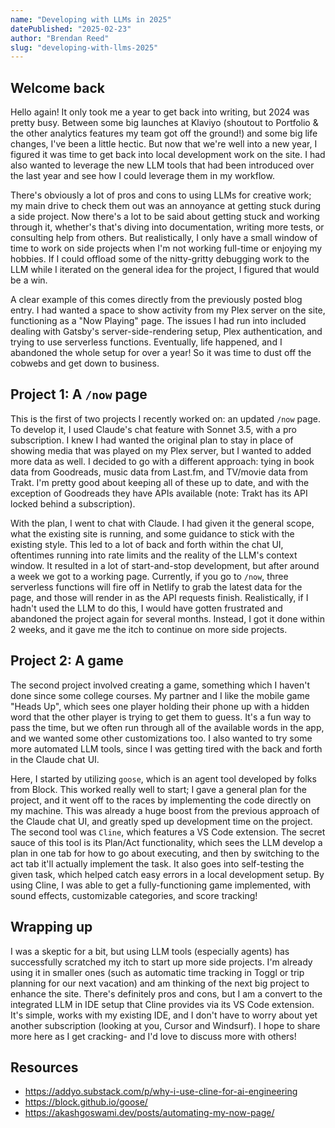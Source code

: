 ```yaml
---
name: "Developing with LLMs in 2025"
datePublished: "2025-02-23"
author: "Brendan Reed"
slug: "developing-with-llms-2025"
---
```


## Welcome back

Hello again! It only took me a year to get back into writing, but 2024 was pretty busy. Between some big launches at Klaviyo (shoutout to Portfolio & the other analytics features my team got off the ground!) and some big life changes, I've been a little hectic. But now that we're well into a new year, I figured it was time to get back into local development work on the site. I had also wanted to leverage the new LLM tools that had been introduced over the last year and see how I could leverage them in my workflow. 

There's obviously a lot of pros and cons to using LLMs for creative work; my main drive to check them out was an annoyance at getting stuck during a side project. Now there's a lot to be said about getting stuck and working through it, whether's that's diving into documentation, writing more tests, or consulting help from others. But realistically, I only have a small window of time to work on side projects when I'm not working full-time or enjoying my hobbies. If I could offload some of the nitty-gritty debugging work to the LLM while I iterated on the general idea for the project, I figured that would be a win. 

A clear example of this comes directly from the previously posted blog entry. I had wanted a space to show activity from my Plex server on the site, functioning as a "Now Playing" page. The issues I had run into included dealing with Gatsby's server-side-rendering setup, Plex authentication, and trying to use serverless functions. Eventually, life happened, and I abandoned the whole setup for over a year! So it was time to dust off the cobwebs and get down to business. 

## Project 1: A `/now` page
This is the first of two projects I recently worked on: an updated `/now` page. To develop it, I used Claude's chat feature with Sonnet 3.5, with a pro subscription. I knew I had wanted the original plan to stay in place of showing media that was played on my Plex server, but I wanted to added more data as well. I decided to go with a different approach: tying in book data from Goodreads, music data from Last.fm, and TV/movie data from Trakt. I'm pretty good about keeping all of these up to date, and with the exception of Goodreads they have APIs available (note: Trakt has its API locked behind a subscription). 

With the plan, I went to chat with Claude. I had given it the general scope, what the existing site is running, and some guidance to stick with the existing style. This led to a lot of back and forth within the chat UI, oftentimes running into rate limits and the reality of the LLM's context window. It resulted in a lot of start-and-stop development, but after around a week we got to a working page. Currently, if you go to `/now`, three serverless functions will fire off in Netlify to grab the latest data for the page, and those will render in as the API requests finish. Realistically, if I hadn't used the LLM to do this, I would have gotten frustrated and abandoned the project again for several months. Instead, I got it done within 2 weeks, and it gave me the itch to continue on more side projects. 

## Project 2: A game
The second project involved creating a game, something which I haven't done since some college courses. My partner and I like the mobile game "Heads Up", which sees one player holding their phone up with a hidden word that the other player is trying to get them to guess. It's a fun way to pass the time, but we often run through all of the available words in the app, and we wanted some other customizations too. I also wanted to try some more automated LLM tools, since I was getting tired with the back and forth in the Claude chat UI. 

Here, I started by utilizing `goose`, which is an agent tool developed by folks from Block. This worked really well to start; I gave a general plan for the project, and it went off to the races by implementing the code directly on my machine. This was already a huge boost from the previous approach of the Claude chat UI, and greatly sped up development time on the project. The second tool was `Cline`, which features a VS Code extension. The secret sauce of this tool is its Plan/Act functionality, which sees the LLM develop a plan in one tab for how to go about executing, and then by switching to the act tab it'll actually implement the task. It also goes into self-testing the given task, which helped catch easy errors in a local development setup. By using Cline, I was able to get a fully-functioning game implemented, with sound effects, customizable categories, and score tracking! 

## Wrapping up

I was a skeptic for a bit, but using LLM tools (especially agents) has successfully scratched my itch to start up more side projects. I'm already using it in smaller ones (such as automatic time tracking in Toggl or trip planning for our next vacation) and am thinking of the next big project to enhance the site. There's definitely pros and cons, but I am a convert to the integrated LLM in IDE setup that Cline provides via its VS Code extension. It's simple, works with my existing IDE, and I don't have to worry about yet another subscription (looking at you, Cursor and Windsurf). I hope to share more here as I get cracking- and I'd love to discuss more with others!

## Resources
* https://addyo.substack.com/p/why-i-use-cline-for-ai-engineering
* https://block.github.io/goose/
* https://akashgoswami.dev/posts/automating-my-now-page/
